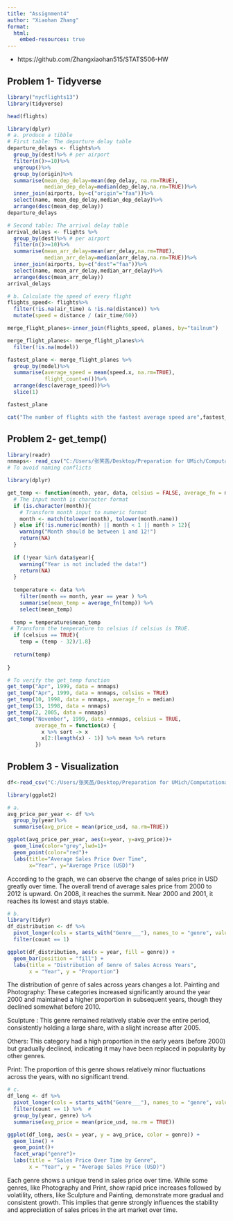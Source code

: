 ---
title: "Assignment4"
author: "Xiaohan Zhang"
format:
  html:
    embed-resources: true
---
* https://github.com/Zhangxiaohan515/STATS506-HW

## Problem 1- Tidyverse

```{r}
library("nycflights13")
library(tidyverse)

head(flights)

library(dplyr)
# a. produce a tibble
# First table: The departure delay table
departure_delays <- flights%>%
  group_by(dest)%>% # per airport
  filter(n()>=10)%>%
  ungroup()%>%
  group_by(origin)%>%
  summarise(mean_dep_delay=mean(dep_delay, na.rm=TRUE),
            median_dep_delay=median(dep_delay,na.rm=TRUE))%>%
  inner_join(airports, by=c("origin"="faa"))%>%
  select(name, mean_dep_delay,median_dep_delay)%>%
  arrange(desc(mean_dep_delay))
departure_delays

# Second table: The arrival delay table
arrival_delays <- flights %>%
  group_by(dest)%>% # per airport
  filter(n()>=10)%>%
  summarise(mean_arr_delay=mean(arr_delay,na.rm=TRUE),
            median_arr_delay=median(arr_delay,na.rm=TRUE))%>%
  inner_join(airports, by=c("dest"="faa"))%>%
  select(name, mean_arr_delay,median_arr_delay)%>%
  arrange(desc(mean_arr_delay))
arrival_delays

```

```{r}
# b. Calculate the speed of every flight
flights_speed<- flights%>%
  filter(!is.na(air_time) & !is.na(distance)) %>% 
  mutate(speed = distance / (air_time/60))

merge_flight_planes<-inner_join(flights_speed, planes, by="tailnum")

merge_flight_planes<- merge_flight_planes%>%
  filter(!is.na(model))

fastest_plane <- merge_flight_planes %>%
  group_by(model)%>%
  summarise(average_speed = mean(speed.x, na.rm=TRUE),
            flight_count=n())%>%
  arrange(desc(average_speed))%>%
  slice(1)

fastest_plane

cat("The number of flights with the fastest average speed are",fastest_plane$flight_count,".")  
```

## Problem 2- get_temp()
```{r}

library(readr)
nnmaps<- read_csv("C:/Users/张笑菡/Desktop/Preparation for UMich/Computational Methods and Tools-506/Lecture/chicago-nmmaps.csv")
# To avoid naming conflicts

library(dplyr)

```

```{r}
get_temp <- function(month, year, data, celsius = FALSE, average_fn = mean){
  # The input month is character format
  if (is.character(month)){
    # Transform month input to numeric format
    month <- match(tolower(month), tolower(month.name)) 
  } else if(!is.numeric(month) || month < 1 || month > 12){
    warning("Month should be between 1 and 12!")
    return(NA)
  }
    
  if (!year %in% data$year){
    warning("Year is not included the data!")
    return(NA)
  }
  
  temperature <- data %>%
    filter(month == month, year == year ) %>%
    summarise(mean_temp = average_fn(temp)) %>%
    select(mean_temp)
    
  temp = temperature$mean_temp
 # Transform the temperature to celsius if celsius is TRUE.
  if (celsius == TRUE){
    temp = (temp - 32)/1.8}
  
  return(temp)
  
}
```


```{r}
# To verify the get_temp function
get_temp("Apr", 1999, data = nnmaps)
get_temp("Apr", 1999, data = nnmaps, celsius = TRUE)
get_temp(10, 1998, data = nnmaps, average_fn = median)
get_temp(13, 1998, data = nnmaps)
get_temp(2, 2005, data = nnmaps)
get_temp("November", 1999, data =nnmaps, celsius = TRUE,
         average_fn = function(x) {
           x %>% sort -> x
           x[2:(length(x) - 1)] %>% mean %>% return
         })
```
## Problem 3 - Visualization

```{r}


df<-read_csv("C:/Users/张笑菡/Desktop/Preparation for UMich/Computational Methods and Tools-506/Lecture/df_for_ml_improved_new_market.csv")

library(ggplot2)

# a.
avg_price_per_year <- df %>%
  group_by(year)%>%
  summarise(avg_price = mean(price_usd, na.rm=TRUE))

ggplot(avg_price_per_year, aes(x=year, y=avg_price))+
  geom_line(color="grey",lwd=1)+
  geom_point(color="red")+
  labs(title="Average Sales Price Over Time",
       x="Year", y="Average Price (USD)")

```
According to the graph, we can observe the change of sales price in USD greatly over time.
The overall trend of average sales price from 2000 to 2012 is upward. On 2008, it reaches the summit. Near 2000 and 2001, it reaches its lowest and stays stable.

```{r}
# b.
library(tidyr)
df_distribution <- df %>%
  pivot_longer(cols = starts_with("Genre___"), names_to = "genre", values_to = "count") %>%
  filter(count == 1)

ggplot(df_distribution, aes(x = year, fill = genre)) +
  geom_bar(position = "fill") + 
  labs(title = "Distribution of Genre of Sales Across Years",
       x = "Year", y = "Proportion")   
```
The distribution of genre of sales across years changes a lot.
Painting and Photography: These categories increased significantly around the year 2000 and maintained a higher proportion in subsequent years, though they declined somewhat before 2010.

Sculpture : This genre remained relatively stable over the entire period, consistently holding a large share, with a slight increase after 2005.

Others: This category had a high proportion in the early years (before 2000) but gradually declined, indicating it may have been replaced in popularity by other genres.

Print: The proportion of this genre shows relatively minor fluctuations across the years, with no significant trend.


```{r}
# c.
df_long <- df %>%
  pivot_longer(cols = starts_with("Genre___"), names_to = "genre", values_to = "count") %>%
  filter(count == 1) %>%  #
  group_by(year, genre) %>%
  summarise(avg_price = mean(price_usd, na.rm = TRUE))

ggplot(df_long, aes(x = year, y = avg_price, color = genre)) +
  geom_line() +
  geom_point()+
  facet_wrap("genre")+
  labs(title = "Sales Price Over Time by Genre",
       x = "Year", y = "Average Sales Price (USD)")
```

Each genre shows a unique trend in sales price over time.
While some genres, like Photography and Print, show rapid price increases followed by volatility, others, like Sculpture and Painting, demonstrate more gradual and consistent growth. This implies that genre strongly influences the stability and appreciation of sales prices in the art market over time.
